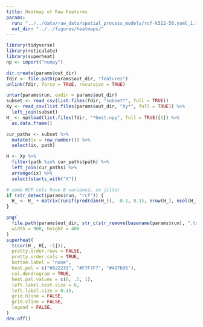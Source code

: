 ```yaml
---
title: Heatmap of Raw Features
params:
  run: "../../data/raw_data/spatial_process_models/rcf-k512-50.yaml_1.tar.gz"
  out_dir: "../../figures/heatmaps/"
---
```


```r
library(tidyverse)
library(reticulate)
library(superheat)
np <- import("numpy")
```

```r
dir.create(params$out_dir)
fdir <- file.path(params$out_dir, "features")
unlink(fdir, force = TRUE, recursive = TRUE)

untar(params$run, exdir = params$out_dir)
subset <- read_csv(list.files(fdir, "subset*", full = TRUE))
Xy <- read_csv(list.files(params$out_dir, "Xy*", full = TRUE)) %>%
  left_join(subset)
H_ <- np$load(list.files(fdir, "*best.npy", full = TRUE)[1]) %>%
  as.data.frame()
```

```r
cur_paths <- subset %>%
  mutate(ix = row_number()) %>%
  select(ix, path)

H <- Xy %>%
  filter(path %in% cur_paths$path) %>%
  left_join(cur_paths) %>%
  arrange(ix) %>%
  select(starts_with("X"))

# some RCF cols have 0 variance, so jitter
if (str_detect(params$run, "rcf")) {
  H_ <- H_ + matrix(runif(prod(dim(H_)), -0.1, 0.1), nrow(H_), ncol(H_))
}

png(
  file.path(params$out_dir, str_c(str_remove(basename(params$run), ".tar.gz"), ".png")),
  width = 900, height = 400
)
superheat(
  t(cor(H_, H[, -1])),
  pretty.order.rows = FALSE,
  pretty.order.cols = TRUE,
  bottom.label = "none",
  heat.pal = c("#822233", "#F7F7F7", "#497b95"),
  col.dendrogram = TRUE,
  heat.pal.values = c(0, .5, 1),
  left.label.text.size = 6,
  left.label.size = 0.15,
  grid.hline = FALSE,
  grid.vline = FALSE,
  legend = FALSE,
)
dev.off()
```
